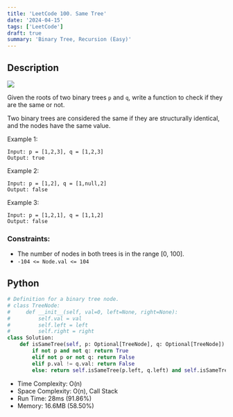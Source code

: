 ```yaml
---
title: 'LeetCode 100. Same Tree'
date: '2024-04-15'
tags: ['LeetCode']
draft: true
summary: 'Binary Tree, Recursion (Easy)'
---
```


## Description

[![](https://img.shields.io/badge/Easy-green)](https://leetcode.com/problems/same-tree/)

Given the roots of two binary trees `p` and `q`, write a function to check if they are the same or not.

Two binary trees are considered the same if they are structurally identical, and the nodes have the same value.

Example 1:
```
Input: p = [1,2,3], q = [1,2,3]
Output: true
```

Example 2:
```
Input: p = [1,2], q = [1,null,2]
Output: false
```

Example 3:
```
Input: p = [1,2,1], q = [1,1,2]
Output: false
```

### Constraints:

- The number of nodes in both trees is in the range [0, 100].
- `-104 <= Node.val <= 104`

## Python

```python
# Definition for a binary tree node.
# class TreeNode:
#     def __init__(self, val=0, left=None, right=None):
#         self.val = val
#         self.left = left
#         self.right = right
class Solution:
    def isSameTree(self, p: Optional[TreeNode], q: Optional[TreeNode]) -> bool:
        if not p and not q: return True
        elif not p or not q: return False
        elif p.val != q.val: return False
        else: return self.isSameTree(p.left, q.left) and self.isSameTree(p.right, q.right)
```
- Time Complexity: O(n)
- Space Complexity: O(n), Call Stack
- Run Time: 28ms (91.86%)
- Memory: 16.6MB (58.50%)
